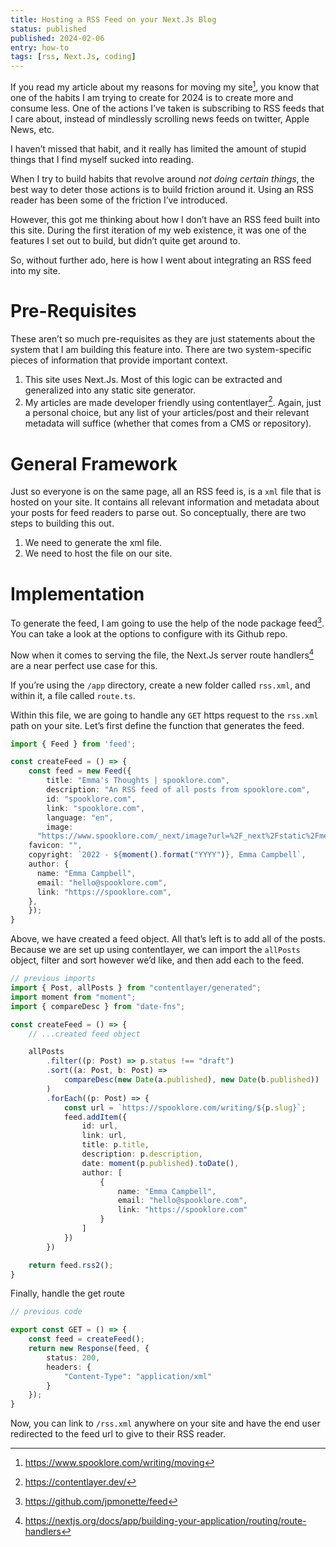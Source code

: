 ```yaml
---
title: Hosting a RSS Feed on your Next.Js Blog
status: published
published: 2024-02-06
entry: how-to
tags: [rss, Next.Js, coding]
---
```


If you read my article about my reasons for moving my site[^1], you know that one of the habits I am trying to create for 2024 is to create more and consume less. One of the actions I’ve taken is subscribing to RSS feeds that I care about, instead of mindlessly scrolling news feeds on twitter, Apple News, etc.

I haven’t missed that habit, and it really has limited the amount of stupid things that I find myself sucked into reading.

When I try to build habits that revolve around _not doing certain things_, the best way to deter those actions is to build friction around it. Using an RSS reader has been some of the friction I’ve introduced.

However, this got me thinking about how I don’t have an RSS feed built into this site. During the first iteration of my web existence, it was one of the features I set out to build, but didn’t quite get around to.

So, without further ado, here is how I went about integrating an RSS feed into my site.

# Pre-Requisites

These aren’t so much pre-requisites as they are just statements about the system that I am building this feature into. There are two system-specific pieces of information that provide important context.

1. This site uses Next.Js. Most of this logic can be extracted and generalized into any static site generator.
2. My articles are made developer friendly using contentlayer[^2]. Again, just a personal choice, but any list of your articles/post and their relevant metadata will suffice (whether that comes from a CMS or repository).

# General Framework

Just so everyone is on the same page, all an RSS feed is, is a `xml` file that is hosted on your site. It contains all relevant information and metadata about your posts for feed readers to parse out. So conceptually, there are two steps to building this out.

1. We need to generate the xml file.
2. We need to host the file on our site.

# Implementation

To generate the feed, I am going to use the help of the node package feed[^3]. You can take a look at the options to configure with its Github repo.

Now when it comes to serving the file, the Next.Js server route handlers[^4] are a near perfect use case for this.

If you’re using the `/app` directory, create a new folder called `rss.xml`, and within it, a file called `route.ts`.

Within this file, we are going to handle any `GET` https request to the `rss.xml` path on your site. Let’s first define the function that generates the feed.

```ts
import { Feed } from 'feed';

const createFeed = () => {
	const feed = new Feed({
		title: "Emma's Thoughts | spooklore.com",
		description: "An RSS feed of all posts from spooklore.com",
		id: "spooklore.com",
		link: "spooklore.com",
		language: "en",
		image:
      "https://www.spooklore.com/_next/image?url=%2F_next%2Fstatic%2Fmedia%2Fspooklore.e786bb34.png&w=2048&q=75",
    favicon: "",
    copyright: `2022 - ${moment().format("YYYY")}, Emma Campbell`,
    author: {
      name: "Emma Campbell",
      email: "hello@spooklore.com",
      link: "https://spooklore.com",
    },
	});
}
```

Above, we have created a feed object. All that’s left is to add all of the posts. Because we are set up using contentlayer, we can import the `allPosts` object, filter and sort however we’d like, and then add each to the feed.

```ts
// previous imports
import { Post, allPosts } from "contentlayer/generated";
import moment from "moment";
import { compareDesc } from "date-fns";

const createFeed = () => {
	// ...created feed object

	allPosts
		.filter((p: Post) => p.status !== "draft")
		.sort((a: Post, b: Post) =>
			compareDesc(new Date(a.published), new Date(b.published))
		)
		.forEach((p: Post) => {
			const url = `https://spooklore.com/writing/${p.slug}`;
			feed.addItem({
				id: url,
				link: url,
				title: p.title,
				description: p.description,
				date: moment(p.published).toDate(),
				author: [
					{
						name: "Emma Campbell",
						email: "hello@spooklore.com",
						link: "https://spooklore.com"
					}
				]
			})
		})

	return feed.rss2();
}
```

Finally, handle the get route

```ts
// previous code

export const GET = () => {
	const feed = createFeed();
	return new Response(feed, {
		status: 200,
		headers: {
			"Content-Type": "application/xml"
		}
	});
}
```

Now, you can link to `/rss.xml` anywhere on your site and have the end user redirected to the feed url to give to their RSS reader.

[^1]: https://www.spooklore.com/writing/moving
[^2]: https://contentlayer.dev/
[^3]: https://github.com/jpmonette/feed
[^4]: https://nextjs.org/docs/app/building-your-application/routing/route-handlers
